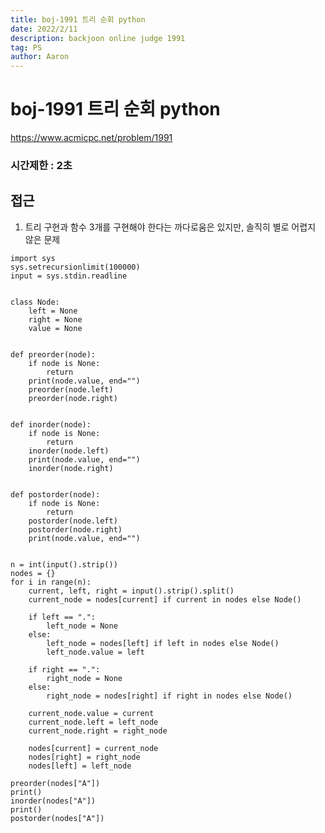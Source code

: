 ```yaml
---
title: boj-1991 트리 순회 python
date: 2022/2/11
description: backjoon online judge 1991
tag: PS
author: Aaron
---
```


# boj-1991 트리 순회 python

https://www.acmicpc.net/problem/1991

### 시간제한 : 2초

## 접근
1. 트리 구현과 함수 3개를 구현해야 한다는 까다로움은 있지만, 솔직히 별로 어렵지 않은 문제
```
import sys
sys.setrecursionlimit(100000)
input = sys.stdin.readline


class Node:
    left = None
    right = None
    value = None


def preorder(node):
    if node is None:
        return
    print(node.value, end="")
    preorder(node.left)
    preorder(node.right)


def inorder(node):
    if node is None:
        return
    inorder(node.left)
    print(node.value, end="")
    inorder(node.right)


def postorder(node):
    if node is None:
        return
    postorder(node.left)
    postorder(node.right)
    print(node.value, end="")


n = int(input().strip())
nodes = {}
for i in range(n):
    current, left, right = input().strip().split()
    current_node = nodes[current] if current in nodes else Node()

    if left == ".":
        left_node = None
    else:
        left_node = nodes[left] if left in nodes else Node()
        left_node.value = left

    if right == ".":
        right_node = None
    else:
        right_node = nodes[right] if right in nodes else Node()

    current_node.value = current
    current_node.left = left_node
    current_node.right = right_node

    nodes[current] = current_node
    nodes[right] = right_node
    nodes[left] = left_node

preorder(nodes["A"])
print()
inorder(nodes["A"])
print()
postorder(nodes["A"])
```